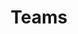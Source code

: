 ---
title: "Teams"
description: "Create dedicated environments for designing and managing files with known groups."
---